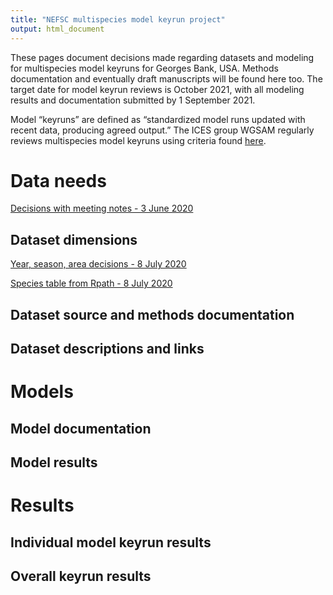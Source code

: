 ```yaml
---
title: "NEFSC multispecies model keyrun project"
output: html_document
---
```


 <!-- ADD LINKS BELOW, note, using the RMD link syntax will open the presentation in the same tab, which is annoying. Use the html with the "_blank" to fix that behavior -->

These pages document decisions made regarding datasets and modeling for multispecies model keyruns for Georges Bank, USA. Methods documentation and eventually draft manuscripts will be found here too. The target date for model keyrun reviews is October 2021, with all modeling results and documentation submitted by 1 September 2021.

Model "keyruns" are defined as "standardized model runs updated with recent data, producing agreed output." The ICES group WGSAM regularly reviews multispecies model keyruns using criteria found [here](https://ices-eg.github.io/wg_WGSAM/ReviewCriteria.html). 

# Data needs

<a href="https://noaa-edab.github.io/ms-keyrun/DataNeeds.html" target="_blank"> Decisions with meeting notes - 3 June 2020 </a>

## Dataset dimensions

<a href="https://noaa-edab.github.io/ms-keyrun/DatasetDimensions.html" target="_blank"> Year, season, area decisions - 8 July 2020 </a>

<a href="https://noaa-edab.github.io/ms-keyrun/SpeciesEnvDat.html" target="_blank"> Species table from Rpath - 8 July 2020 </a>


## Dataset source and methods documentation

## Dataset descriptions and links

# Models

## Model documentation

## Model results

# Results

## Individual model keyrun results

## Overall keyrun results

